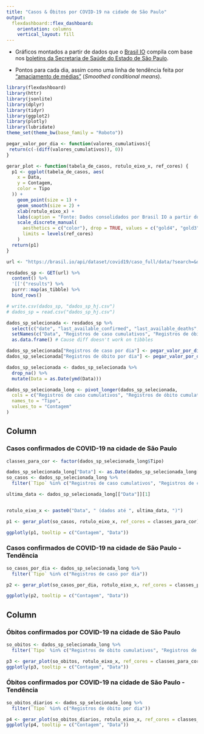 ```yaml
---
title: "Casos & Óbitos por COVID-19 na cidade de São Paulo"
output: 
  flexdashboard::flex_dashboard:
    orientation: columns
    vertical_layout: fill
---
```


* Gráficos montados a partir de dados que o [Brasil IO](https://brasil.io) compila com base nos [boletins da Secretaria de Saúde do Estado de São Paulo](https://www.seade.gov.br/coronavirus/). 


* Pontos para cada dia, assim como uma linha de tendência feita por ["amaciamento de médias"](https://ggplot2.tidyverse.org/reference/geom_smooth.html) (*Smoothed conditional means*).

```r
library(flexdashboard)
library(httr)
library(jsonlite)
library(dplyr)
library(tidyr)
library(ggplot2)
library(plotly)
library(lubridate)
theme_set(theme_bw(base_family = "Roboto"))
```


```r

pegar_valor_por_dia <- function(valores_cumulativos){
 return(c(-(diff(valores_cumulativos)), 0))
}

gerar_plot <- function(tabela_de_casos, rotulo_eixo_x, ref_cores) {
  p1 <- ggplot(tabela_de_casos, aes(
    x = Data,
    y = Contagem,
    color = Tipo
  )) +
    geom_point(size = 1) +
    geom_smooth(size = 2) +
    xlab(rotulo_eixo_x) +
    labs(caption = "Fonte: Dados consolidados por Brasil IO a partir dos boletins da prefeitura ") +
    scale_discrete_manual(
      aesthetics = c("color"), drop = TRUE, values = c("gold4", "gold3", "firebrick4", "firebrick3"),
      limits = levels(ref_cores)
    )
  return(p1)
}

```

```r
url <- "https://brasil.io/api/dataset/covid19/caso_full/data/?search=&date=&state=&city=S%C3%A3o+Paulo&place_type=&is_last=&city_ibge_code=&order_for_place="

resdados_sp <- GET(url) %>% 
  content() %>% 
  '[['("results") %>% 
  purrr::map(as_tibble) %>% 
  bind_rows()

# write.csv(dados_sp, "dados_sp_hj.csv")
# dados_sp = read.csv("dados_sp_hj.csv")

dados_sp_selecionada <- resdados_sp %>% 
  select(c("date", "last_available_confirmed", "last_available_deaths", "order_for_place")) %>% 
  setNames(c("Data", "Registros de caso cumulativos", "Registros de óbito cumulativos", "Dia de contagem")) %>% 
  as.data.frame() # Cause diff doesn't work on tibbles

dados_sp_selecionada["Registros de caso por dia"] <- pegar_valor_por_dia(dados_sp_selecionada[, "Registros de caso cumulativos"]) 
dados_sp_selecionada["Registros de óbito por dia"] <- pegar_valor_por_dia(dados_sp_selecionada[, "Registros de óbito cumulativos"]) 
```

```r
dados_sp_selecionada <- dados_sp_selecionada %>% 
  drop_na() %>% 
  mutate(Data = as.Date(ymd(Data)))
```

```r
dados_sp_selecionada_long <- pivot_longer(dados_sp_selecionada,
  cols = c("Registros de caso cumulativos", "Registros de óbito cumulativos", "Registros de caso por dia", "Registros de óbito por dia"),
  names_to = "Tipo",
  values_to = "Contagem"
)
```

Column {data-width=500}
-----------------------------------------------------------------------

### Casos confirmados de COVID-19 na cidade de São Paulo

```r
classes_para_cor <- factor(dados_sp_selecionada_long$Tipo)

dados_sp_selecionada_long["Data"] <- as.Date(dados_sp_selecionada_long[["Data"]])
so_casos <- dados_sp_selecionada_long %>% 
  filter(`Tipo` %in% c("Registros de caso cumulativos", "Registros de caso por dia"))

ultima_data <- dados_sp_selecionada_long[["Data"]][1]


rotulo_eixo_x <- paste0("Data", " (dados até ", ultima_data, ")")

p1 <- gerar_plot(so_casos, rotulo_eixo_x, ref_cores = classes_para_cor)

ggplotly(p1, tooltip = c("Contagem", "Data"))
```

### Casos confirmados de COVID-19 na cidade de São Paulo - Tendência

```r
so_casos_por_dia <- dados_sp_selecionada_long %>%
  filter(`Tipo` %in% c("Registros de caso por dia"))

p2 <- gerar_plot(so_casos_por_dia, rotulo_eixo_x, ref_cores = classes_para_cor)

ggplotly(p2, tooltip = c("Contagem", "Data"))
```

Column {data-width=500}
-----------------------------------------------------------------------

### Óbitos confirmados por COVID-19 na cidade de São Paulo

```r
so_obitos <- dados_sp_selecionada_long %>% 
  filter(`Tipo` %in% c("Registros de óbito cumulativos", "Registros de óbito por dia"))

p3 <- gerar_plot(so_obitos, rotulo_eixo_x, ref_cores = classes_para_cor)
ggplotly(p3, tooltip = c("Contagem", "Data"))
```

### Óbitos confirmados por COVID-19 na cidade de São Paulo - Tendência

```r
so_obitos_diarios <- dados_sp_selecionada_long %>% 
  filter(`Tipo` %in% c("Registros de óbito por dia"))

p4 <- gerar_plot(so_obitos_diarios, rotulo_eixo_x, ref_cores = classes_para_cor)
ggplotly(p4, tooltip = c("Contagem", "Data"))
```
